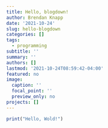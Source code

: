 ```yaml
---
title: Hello, blogdown!
author: Brendan Knapp
date: '2021-10-24'
slug: hello-blogdown
categories: []
tags:
  - programming
subtitle: ''
summary: ''
authors: []
lastmod: '2021-10-24T08:59:42-04:00'
featured: no
image:
  caption: ''
  focal_point: ''
  preview_only: no
projects: []
---
```


```r
print("Hello, Wold!")
```

